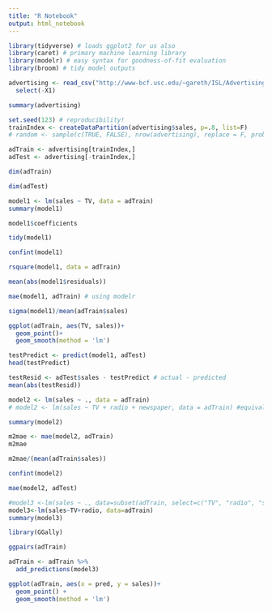 ```yaml
---
title: "R Notebook"
output: html_notebook
---
```





```r
library(tidyverse) # loads ggplot2 for us also
library(caret) # primary machine learning library
library(modelr) # easy syntax for goodness-of-fit evaluation
library(broom) # tidy model outputs
```

```r
advertising <- read_csv("http://www-bcf.usc.edu/~gareth/ISL/Advertising.csv") %>%
  select(-X1)
```

```r
summary(advertising)
```

```r
set.seed(123) # reproducibility!
trainIndex <- createDataPartition(advertising$sales, p=.8, list=F)
# random <- sample(c(TRUE, FALSE), nrow(advertising), replace = F, prob = c(0.8,0.2))
```

```r
adTrain <- advertising[trainIndex,]
adTest <- advertising[-trainIndex,]
```

```r
dim(adTrain)
```

```r
dim(adTest)
```

```r
model1 <- lm(sales ~ TV, data = adTrain)
summary(model1)
```

```r
model1$coefficients
```

```r
tidy(model1)
```

```r
confint(model1)
```

```r
rsquare(model1, data = adTrain)
```

```r
mean(abs(model1$residuals))
```

```r
mae(model1, adTrain) # using modelr
```

```r
sigma(model1)/mean(adTrain$sales)
```

```r
ggplot(adTrain, aes(TV, sales))+
  geom_point()+
  geom_smooth(method = 'lm') 
```

```r
testPredict <- predict(model1, adTest)
head(testPredict)
```

```r
testResid <- adTest$sales - testPredict # actual - predicted
mean(abs(testResid))
```

```r
model2 <- lm(sales ~ ., data = adTrain)
# model2 <- lm(sales ~ TV + radio + newspaper, data = adTrain) #equivalent
```

```r
summary(model2)
```

```r
m2mae <- mae(model2, adTrain)
m2mae
```

```r
m2mae/(mean(adTrain$sales))
```

```r
confint(model2)
```

```r
mae(model2, adTest)
```

```r
#model3 <-lm(sales ~ ., data=subset(adTrain, select=c("TV", "radio", "sales")))
model3<-lm(sales~TV+radio, data=adTrain)
summary(model3)
```

```r
library(GGally)
```

```r
ggpairs(adTrain)
```

```r
adTrain <- adTrain %>%
  add_predictions(model3)

ggplot(adTrain, aes(x = pred, y = sales))+
  geom_point() +
  geom_smooth(method = 'lm')
```

```r

```

